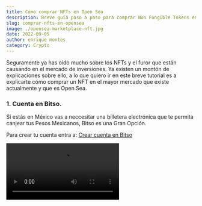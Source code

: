 ```yaml
---
title: Cómo comprar NFTs en Open Sea
description: Breve guía paso a paso para comprar Non Fungible Tokens en Open Sea, actualmente el Mayor Market Place para NFTs
slug: comprar-nfts-en-opensea
image: ./opensea-marketplace-nft.jpg
date: 2022-09-05
author: enrique montes
category: Crypto
---
```


Seguramente ya has oído mucho sobre los NFTs y el furor que están causando en el mercado de inversiones.
Ya existen un montón de explicaciones sobre ello, a lo que quiero ir en este breve tutorial es a explicarte
cómo comprar un NFT en el mayor mercado que existe actualmente y que es Open Sea.

### 1. Cuenta en Bitso.

Si estás en México vas a neccesitar una billetera electrónica que te permita canjear tus Pesos Mexicanos, Bitso es una Gran Opción.

Para crear tu cuenta entra a: [Crear cuenta en Bitso](https://bitso.com/register?ref=zikgl)


<Video src="https://www.youtube.com/embed/A5G6WwjSXyQ" />

Este video te explica a detalle como configurar bitso.

### 2. Cuenta en MetaMask.

Metamask es la cartera con la que podrás comprar los Nfts en Open Sea.

Para instalar tu cartera Metamask Vista https://metamask.io/download/

Si quieres una explicación detallada de Metamask visita [Cómo configurar fácilmente una billetera de MetaMask](/es/posts/configurar-billetera-metamask)

Ya que tengas tu cuenta de MetaMask es importante que compres "Etherum" por ejemplo Metes mil pesos a tu cuenta de Bitso y Transfieres el equivalente en Ethereums a tu cuenta de Metamak.

### 3. Cuenta en Open Sea.

Lo siguiente es ir a https://opensea.io/login  ahí seleccionas la poción de Metamask y entras con la cuenta que creamos previamente.

Ya en Metamask te va a dar varias opciones para ver las tendencias y puedas elegir en qué NFTs invertir.

### 4. Compra de la Colección del Turista Yucatán

Una colección de NFTs Mexicana (Yucateca para más específico) es https://opensea.io/collection/turistayucatan. 
Aprovechen ahorita que está empezando y los precios están bajos.  
La colección cuenta con el Respaldo del Turista México (https://turista.com.mx) entonces seguramente va a subir de precio.

En esa colección eliges el que más te guste (o al que le veas más posiblidades de crecer de valor) y presionas el botón "Buy Now"
Por ejemplo 
[Este NFT de una Mestiza](https://opensea.io/assets/ethereum/0x495f947276749ce646f68ac8c248420045cb7b5e/40204312931910274261888319886493561627181628932808286703084245925358922104833/)

Y eso es todo,  Bienvenido al mundo de la compra de NFTs.


<Video src="https://www.youtube.com/embed/tLc4i1IEp04" />
